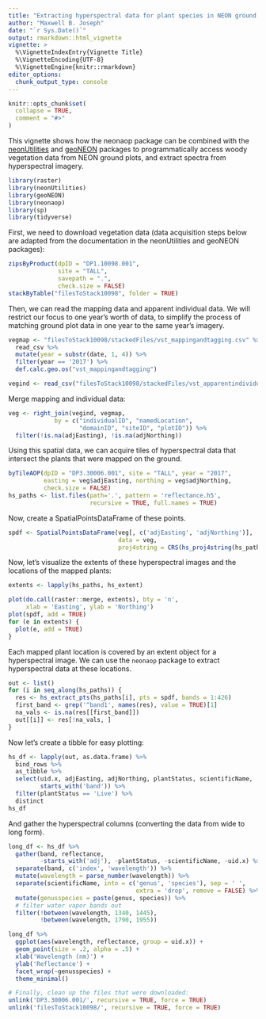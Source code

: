 ```yaml
---
title: "Extracting hyperspectral data for plant species in NEON ground plots"
author: "Maxwell B. Joseph"
date: "`r Sys.Date()`"
output: rmarkdown::html_vignette
vignette: >
  %\VignetteIndexEntry{Vignette Title}
  %\VignetteEncoding{UTF-8}
  %\VignetteEngine{knitr::rmarkdown}
editor_options: 
  chunk_output_type: console
---
```


```r
knitr::opts_chunk$set(
  collapse = TRUE,
  comment = "#>"
)
```

This vignette shows how the neonaop package can be combined with the 
[neonUtilities](https://github.com/NEONScience/NEON-utilities/) and 
[geoNEON](https://github.com/NEONScience/NEON-geolocation) packages to 
programmatically access woody vegetation 
data from NEON ground plots, and extract spectra from hyperspectral imagery. 

```r
library(raster)
library(neonUtilities)
library(geoNEON)
library(neonaop)
library(sp)
library(tidyverse)
```

First, we need to download vegetation data (data acquisition steps
below are adapted from the documentation in the neonUtilities and geoNEON 
packages):

```r
zipsByProduct(dpID = "DP1.10098.001", 
              site = "TALL", 
              savepath = ".", 
              check.size = FALSE)
stackByTable("filesToStack10098", folder = TRUE)
```

Then, we can read the mapping data and apparent individual data. 
We will restrict our focus to one year's worth of data, to simplify the process
of matching ground plot data in one year to the same year's imagery.

```r
vegmap <- "filesToStack10098/stackedFiles/vst_mappingandtagging.csv" %>%
  read_csv %>%
  mutate(year = substr(date, 1, 4)) %>%
  filter(year == '2017') %>%
  def.calc.geo.os("vst_mappingandtagging")

vegind <- read_csv("filesToStack10098/stackedFiles/vst_apparentindividual.csv")
```

Merge mapping and individual data: 

```r
veg <- right_join(vegind, vegmap, 
             by = c("individualID", "namedLocation",
                    "domainID", "siteID", "plotID")) %>%
  filter(!is.na(adjEasting), !is.na(adjNorthing))
```

Using this spatial data, we can acquire tiles of hyperspectral data that 
intersect the plants that were mapped on the ground.

```r
byTileAOP(dpID = "DP3.30006.001", site = "TALL", year = "2017", 
          easting = veg$adjEasting, northing = veg$adjNorthing, 
          check.size = FALSE)
hs_paths <- list.files(path='.', pattern = 'reflectance.h5', 
                       recursive = TRUE, full.names = TRUE)
```

Now, create a SpatialPointsDataFrame of these points. 

```r
spdf <- SpatialPointsDataFrame(veg[, c('adjEasting', 'adjNorthing')], 
                               data = veg, 
                               proj4string = CRS(hs_proj4string(hs_paths[1])))
```

Now, let's visualize the extents of these hyperspectral images and the locations
of the mapped plants:

```r
extents <- lapply(hs_paths, hs_extent)

plot(do.call(raster::merge, extents), bty = 'n', 
     xlab = 'Easting', ylab = 'Northing')
plot(spdf, add = TRUE)
for (e in extents) {
  plot(e, add = TRUE)
}
```

Each mapped plant location is covered by an extent object for a 
hyperspectral image. 
We can use the `neonaop` package to extract hyperspectral data at these 
locations. 

```r
out <- list()
for (i in seq_along(hs_paths)) {
  res <- hs_extract_pts(hs_paths[i], pts = spdf, bands = 1:426)
  first_band <- grep('^band1', names(res), value = TRUE)[1]
  na_vals <- is.na(res[[first_band]])
  out[[i]] <- res[!na_vals, ]
}
```

Now let's create a tibble for easy plotting:

```r
hs_df <- lapply(out, as.data.frame) %>% 
  bind_rows %>% 
  as_tibble %>%
  select(uid.x, adjEasting, adjNorthing, plantStatus, scientificName, 
         starts_with('band')) %>%
  filter(plantStatus == 'Live') %>%
  distinct
hs_df
```

And gather the hyperspectral columns (converting the data from wide to long 
form).

```r
long_df <- hs_df %>%
  gather(band, reflectance, 
         -starts_with('adj'), -plantStatus, -scientificName, -uid.x) %>%
  separate(band, c('index', 'wavelength')) %>%
  mutate(wavelength = parse_number(wavelength)) %>%
  separate(scientificName, into = c('genus', 'species'), sep = ' ', 
                                    extra = 'drop', remove = FALSE) %>%
  mutate(genusspecies = paste(genus, species)) %>%
  # filter water vapor bands out
  filter(!between(wavelength, 1340, 1445), 
         !between(wavelength, 1790, 1955))

long_df %>%
  ggplot(aes(wavelength, reflectance, group = uid.x)) + 
  geom_point(size = .2, alpha = .5) + 
  xlab('Wavelength (nm)') + 
  ylab('Reflectance') + 
  facet_wrap(~genusspecies) + 
  theme_minimal()
```


```r
# Finally, clean up the files that were downloaded:
unlink('DP3.30006.001/', recursive = TRUE, force = TRUE)
unlink('filesToStack10098/', recursive = TRUE, force = TRUE)
```
